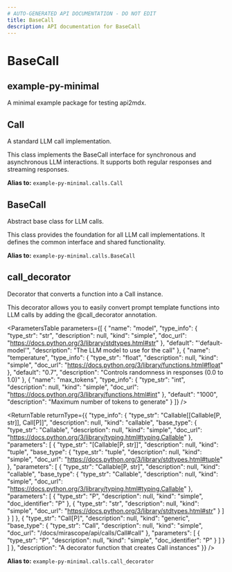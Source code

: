 ```yaml
---
# AUTO-GENERATED API DOCUMENTATION - DO NOT EDIT
title: BaseCall
description: API documentation for BaseCall
---
```


# BaseCall

## <ApiType type="Module" path="calls/BaseCall" symbolName="example-py-minimal" /> example-py-minimal

A minimal example package for testing api2mdx.

## <ApiType type="Alias" path="calls/BaseCall" symbolName="Call" /> Call

A standard LLM call implementation.

This class implements the BaseCall interface for synchronous and
asynchronous LLM interactions. It supports both regular responses
and streaming responses.


**Alias to:** `example-py-minimal.calls.Call`

## <ApiType type="Alias" path="calls/BaseCall" symbolName="BaseCall" /> BaseCall

Abstract base class for LLM calls.

This class provides the foundation for all LLM call implementations.
It defines the common interface and shared functionality.


**Alias to:** `example-py-minimal.calls.BaseCall`

## <ApiType type="Alias" path="calls/BaseCall" symbolName="call_decorator" /> call_decorator

Decorator that converts a function into a Call instance.

This decorator allows you to easily convert prompt template functions
into LLM calls by adding the @call_decorator annotation.

<ParametersTable
  parameters={[
  {
    "name": "model",
    "type_info": {
      "type_str": "str",
      "description": null,
      "kind": "simple",
      "doc_url": "https://docs.python.org/3/library/stdtypes.html#str"
    },
    "default": "'default-model'",
    "description": "The LLM model to use for the call"
  },
  {
    "name": "temperature",
    "type_info": {
      "type_str": "float",
      "description": null,
      "kind": "simple",
      "doc_url": "https://docs.python.org/3/library/functions.html#float"
    },
    "default": "0.7",
    "description": "Controls randomness in responses (0.0 to 1.0)"
  },
  {
    "name": "max_tokens",
    "type_info": {
      "type_str": "int",
      "description": null,
      "kind": "simple",
      "doc_url": "https://docs.python.org/3/library/functions.html#int"
    },
    "default": "1000",
    "description": "Maximum number of tokens to generate"
  }
]}
/>

<ReturnTable
  returnType={{
  "type_info": {
    "type_str": "Callable[[Callable[P, str]], Call[P]]",
    "description": null,
    "kind": "callable",
    "base_type": {
      "type_str": "Callable",
      "description": null,
      "kind": "simple",
      "doc_url": "https://docs.python.org/3/library/typing.html#typing.Callable"
    },
    "parameters": [
      {
        "type_str": "[Callable[P, str]]",
        "description": null,
        "kind": "tuple",
        "base_type": {
          "type_str": "tuple",
          "description": null,
          "kind": "simple",
          "doc_url": "https://docs.python.org/3/library/stdtypes.html#tuple"
        },
        "parameters": [
          {
            "type_str": "Callable[P, str]",
            "description": null,
            "kind": "callable",
            "base_type": {
              "type_str": "Callable",
              "description": null,
              "kind": "simple",
              "doc_url": "https://docs.python.org/3/library/typing.html#typing.Callable"
            },
            "parameters": [
              {
                "type_str": "P",
                "description": null,
                "kind": "simple",
                "doc_identifier": "P"
              },
              {
                "type_str": "str",
                "description": null,
                "kind": "simple",
                "doc_url": "https://docs.python.org/3/library/stdtypes.html#str"
              }
            ]
          }
        ]
      },
      {
        "type_str": "Call[P]",
        "description": null,
        "kind": "generic",
        "base_type": {
          "type_str": "Call",
          "description": null,
          "kind": "simple",
          "doc_url": "/docs/mirascope/api/calls/Call#call"
        },
        "parameters": [
          {
            "type_str": "P",
            "description": null,
            "kind": "simple",
            "doc_identifier": "P"
          }
        ]
      }
    ]
  },
  "description": "A decorator function that creates Call instances"
}}
/>


**Alias to:** `example-py-minimal.calls.call_decorator`

